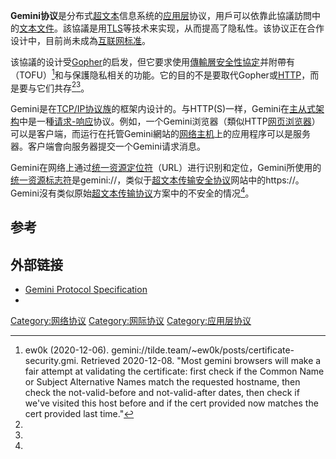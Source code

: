 {{Infobox protocol
| name        = Gemini 
| image       = 
| caption     = 
| standard    = 
| developer   = Solderpunk
| introdate   = {{Start date|2019|06}}
| website     = {{URL|https://gemini.circumlunar.space/docs/specification.html}}
}}
{{Infobox file format
| name = 
| icon = 
| iconcaption = 
| icon_size = 
| screenshot = 
| screenshot_size = 
| caption = 
|_noextcode = 
| extension =               <!-- or: | extensions = -->
|_nomimecode = 
| mime = text/gemini
| type_code = TEXT
| uniform_type = 
| conforms_to = 
| magic = 
| developer = Solderpunk
| released =                <!-- {{start date and age|YYYY|mm|dd|df=yes/no}} -->
| latest_release_version = 0.14.3
| latest_release_date =     {{start date and age|2020|11|29|df=yes/no}}
| genre = [[置标语言|置标语言]]
| container_for = 
| contained_by = 
| extended_from = 
| extended_to = 
| standard =                <!-- or: | standards = -->
| free = Yes
| url = {{URL|https://gemini.circumlunar.space/docs/specification.html}}
}}
'''Gemini协议'''是分布式[[超文本|超文本]]信息系统的[[应用层|应用层]]协议，用戶可以依靠此協議訪問{{link-en|Gemini空间|Gemini space}}中的[[文本文件|文本文件]]。該協議是用[[TLS|TLS]]等技术来实现，从而提高了隐私性。该协议正在合作设计中，目前尚未成為[[互联网标准|互联网标准]]。

该協議的设计受[[Gopher_(网络协议)|Gopher]]的启发，但它要求使用[[傳輸層安全性協定|傳輸層安全性協定]]并附帶有{{link-en|首次使用时的信任|Trust on first use}}（TOFU）<ref>ew0k (2020-12-06). gemini://tilde.team/~ew0k/posts/certificate-security.gmi. Retrieved 2020-12-08. "Most gemini browsers will make a fair attempt at validating the certificate: first check if the Common Name or Subject Alternative Names match the requested hostname, then check the not-valid-before and not-valid-after dates, then check if we've visited this host before and if the cert provided now matches the cert provided last time."</ref>和与保護隐私相关的功能。它的目的不是要取代Gopher或[[HTTP|HTTP]]，而是要与它们共存<ref name="faq"/><ref name="oldvcr"/>。  

Gemini是在[[TCP/IP协议族|TCP/IP协议族]]的框架内设计的。与HTTP(S)一样，Gemini在[[主從式架構|主从式架构]]中是一種[[请求-响应|请求-响应]]协议。例如，一个Gemini浏览器（類似HTTP[[网页浏览器|网页浏览器]]）可以是客户端，而运行在托管Gemini網站的[[网络主机|网络主机]]上的应用程序可以是服务器。客户端會向服务器提交一个Gemini请求消息。

Gemini在网络上通过[[统一资源定位符|统一资源定位符]]（URL）进行识别和定位，Gemini所使用的[[统一资源标志符|统一资源标志符]]是gemini://，类似于[[超文本传输安全协议|超文本传输安全协议]]网站中的https://。Gemini沒有类似原始[[超文本传输协议|超文本传输协议]]方案中的不安全的情况<ref name="lagrange"/>。

== 参考 ==
{{Reflist|refs=<ref name="faq">
{{cite web
 |title=Project Gemini FAQ
 |url=https://gemini.circumlunar.space/docs/faq.html
 |access-date=2020-06-26
 |dead-url=no
 |archiveurl=https://web.archive.org/web/20200622135039/https://gemini.circumlunar.space/docs/faq.html
 |archivedate=2020-06-22
 
}}</ref>
<ref name="oldvcr">
{{cite web
 |url=https://oldvcr.blogspot.com/2020/11/a-gopher-view-of-gemini.html
 |title= A Gopher view of Gemini
 |last=Kaiser
 |first=Cameron
 |date=2020-11-05
 |website=Old Vintage Computing Research
 |publisher=
 |access-date=2020-11-13
 |quote=}}
</ref>
<ref name="lagrange">
{{cite web
 |url=https://gmi.skyjake.fi/lagrange/
 |title=Lagrange
 |access-date=2020-11-15
}}
</ref>
}}

== 外部链接 ==

* [https://gemini.circumlunar.space/docs/specification.html Gemini Protocol Specification] {{Wayback|url=https://gemini.circumlunar.space/docs/specification.html |date=20210507200328 }}
* {{YouTube|id=DoEI6VzybDk|title=What is Gemini?}}
{{URI scheme}}
[[Category:网络协议|Category:网络协议]]
[[Category:网际协议|Category:网际协议]]
[[Category:应用层协议|Category:应用层协议]]